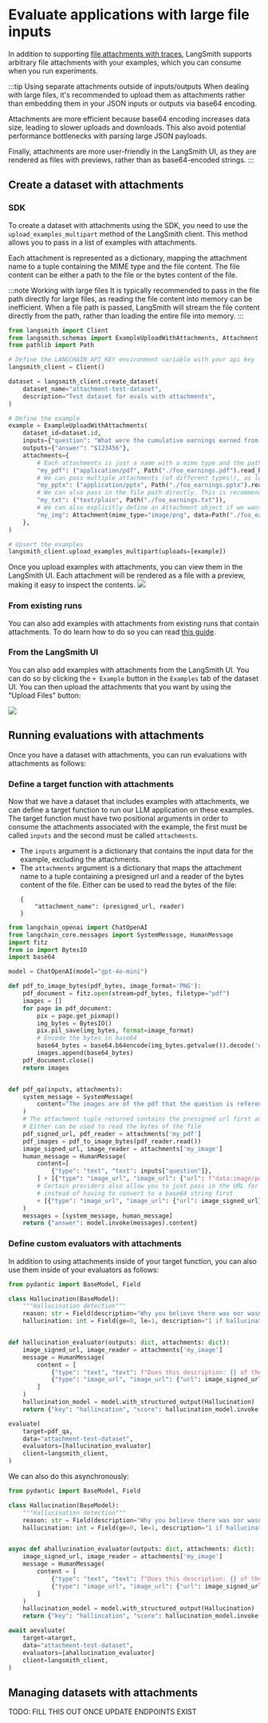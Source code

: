 
# Evaluate applications with large file inputs

In addition to supporting [file attachments with traces](../../../observability/how_to_guides/tracing/upload_files_with_traces), LangSmith supports arbitrary file attachments with your examples, which you can consume when you run experiments.

:::tip Using separate attachments outside of inputs/outputs
When dealing with large files, it's recommended to upload them as attachments rather than embedding them in your JSON inputs or outputs via base64 encoding.

Attachments are more efficient because base64 encoding increases data size, leading to slower uploads and downloads.
This also avoid potential performance bottlenecks with parsing large JSON payloads.

Finally, attachments are more user-friendly in the LangSmith UI, as they are rendered as files with previews, rather than as base64-encoded strings.
:::

## Create a dataset with attachments

### SDK

To create a dataset with attachments using the SDK, you need to use the `upload_examples_multipart` method of the LangSmith client.
This method allows you to pass in a list of examples with attachments.

Each attachment is represented as a dictionary, mapping the attachment name to a tuple containing the MIME type and the file content.
The file content can be either a path to the file or the bytes content of the file.

:::note Working with large files
It is typically recommended to pass in the file path directly for large files, as reading the file content into memory can be inefficient.
When a file path is passed, LangSmith will stream the file content directly from the path, rather than loading the entire file into memory.
:::

```python
from langsmith import Client
from langsmith.schemas import ExampleUploadWithAttachments, Attachment
from pathlib import Path

# Define the LANGCHAIN_API_KEY environment variable with your api key
langsmith_client = Client()

dataset = langsmith_client.create_dataset(
    dataset_name="attachment-test-dataset",
    description="Test dataset for evals with attachments",
)

# Define the example
example = ExampleUploadWithAttachments(
    dataset_id=dataset.id,
    inputs={"question": "What were the cumulative earnings earned from online orders in the midwest during Q2?"},
    outputs={"answer": "$123456"},
    attachments={
        # Each attachments is just a name with a mime type and the path or bytes content of the file
        "my_pdf": ("application/pdf", Path("./foo_earnings.pdf").read_bytes()),
        # We can pass multiple attachments (of different types!), as long as they have different names
        "my_pptx": ("application/pptx", Path("./foo_earnings.pptx").read_bytes()),
        # We can also pass in the file path directly. This is recommended for large files, as it avoids loading the entire file into memory
        "my_txt": ("text/plain", Path("./foo_earnings.txt")),
        # We can also explicitly define an Attachment object if we want
        "my_img": Attachment(mime_type="image/png", data=Path("./foo_earnings.img").read_bytes())
    },
)

# Upsert the examples
langsmith_client.upload_examples_multipart(uploads=[example])
```

Once you upload examples with attachments, you can view them in the LangSmith UI. Each attachment will be rendered as a file with a preview, making it easy to inspect the contents.
![](./static/attachments_with_examples.png)

### From existing runs

You can also add examples with attachments from existing runs that contain attachments.
To do learn how to do so you can read [this guide](./../datasets/manage_datasets_in_application#add-runs-from-the-tracing-project-ui).

### From the LangSmith UI

You can also add examples with attachments from the LangSmith UI. You can do so by clicking the `+ Example` button in the `Examples` tab of the dataset UI.
You can then upload the attachments that you want by using the "Upload Files" button:

![](./static/create_example_with_attachments.png)

## Running evaluations with attachments

Once you have a dataset with attachments, you can run evaluations with attachments as follows:

### Define a target function with attachments

Now that we have a dataset that includes examples with attachments, we can define a target function to run our LLM application on these examples.
The target function must have two positional arguments in order to consume the attachments associated with the example, the first must be called `inputs` and the second must be called `attachments`.

- The `inputs` argument is a dictionary that contains the input data for the example, excluding the attachments.
- The `attachments` argument is a dictionary that maps the attachment name to a tuple containing a presigned url and a reader of the bytes content of the file. Either can be used to read the bytes of the file:
  ```
  {
      "attachment_name": (presigned_url, reader)
  }
  ```

```python
from langchain_openai import ChatOpenAI
from langchain_core.messages import SystemMessage, HumanMessage
import fitz
from io import BytesIO
import base64

model = ChatOpenAI(model="gpt-4o-mini")

def pdf_to_image_bytes(pdf_bytes, image_format='PNG'):
    pdf_document = fitz.open(stream=pdf_bytes, filetype="pdf")
    images = []
    for page in pdf_document:
        pix = page.get_pixmap()
        img_bytes = BytesIO()
        pix.pil_save(img_bytes, format=image_format)
        # Encode the bytes in base64
        base64_bytes = base64.b64encode(img_bytes.getvalue()).decode('utf-8')
        images.append(base64_bytes)
    pdf_document.close()
    return images


def pdf_qa(inputs, attachments):
    system_message = SystemMessage(
        content="The images are of the pdf that the question is referencing. Use the images to generate your answer."
    )
    # The attachment tuple returned contains the presigned url first and then a reader of the bytes
    # Either can be used to read the bytes of the file
    pdf_signed_url, pdf_reader = attachments['my_pdf']
    pdf_images = pdf_to_image_bytes(pdf_reader.read())
    image_signed_url, image_reader = attachments['my_image']
    human_message = HumanMessage(
        content=[
            {"type": "text", "text": inputs["question"]},
        ] + [{"type": "image_url", "image_url": {"url": f"data:image/png;base64,{image}"}} for image in pdf_images],
        # Certain providers also allow you to just pass in the URL for certain files
        # instead of having to convert to a base64 string first
        + [{"type": "image_url", "image_url": {"url": image_signed_url}}]
    )
    messages = [system_message, human_message]
    return {"answer": model.invoke(messages).content}
```

### Define custom evaluators with attachments

In addition to using attachments inside of your target function, you can also use them inside of your evaluators as follows:

```python
from pydantic import BaseModel, Field

class Hallucination(BaseModel):
    """Hallucination detection"""
    reason: str = Field(description="Why you believe there was oor wasn't hallucination")
    hallucination: int = Field(ge=0, le=1, description="1 if hallucination detected, 0 if not")


def hallucination_evaluator(outputs: dict, attachments: dict):
    image_signed_url, image_reader = attachments['my_image']
    message = HumanMessage(
        content = [
            {"type": "text", "text": f"Does this description: {} of the following image contain any hallucinations?"},
            {"type": "image_url", "image_url": {"url": image_signed_url}}
        ]
    )
    hallucination_model = model.with_structured_output(Hallucination)
    return {"key": "hallincation", "score": hallucination_model.invoke(message).hallucination }

evaluate(
    target=pdf_qa,
    data="attachment-test-dataset",
    evaluators=[hallucination_evaluator]
    client=langsmith_client,
)
```

We can also do this asynchronously:


```python
from pydantic import BaseModel, Field

class Hallucination(BaseModel):
    """Hallucination detection"""
    reason: str = Field(description="Why you believe there was oor wasn't hallucination")
    hallucination: int = Field(ge=0, le=1, description="1 if hallucination detected, 0 if not")


async def ahallucination_evaluator(outputs: dict, attachments: dict):
    image_signed_url, image_reader = attachments['my_image']
    message = HumanMessage(
        content = [
            {"type": "text", "text": f"Does this description: {} of the following image contain any hallucinations?"},
            {"type": "image_url", "image_url": {"url": image_signed_url}}
        ]
    )
    hallucination_model = model.with_structured_output(Hallucination)
    return {"key": "hallincation", "score": hallucination_model.invoke(message).hallucination }

await aevaluate(
    target=atarget,
    data="attachment-test-dataset",
    evaluators=[ahallucination_evaluator]
    client=langsmith_client,
)
```

## Managing datasets with attachments

TODO: FILL THIS OUT ONCE UPDATE ENDPOINTS EXIST